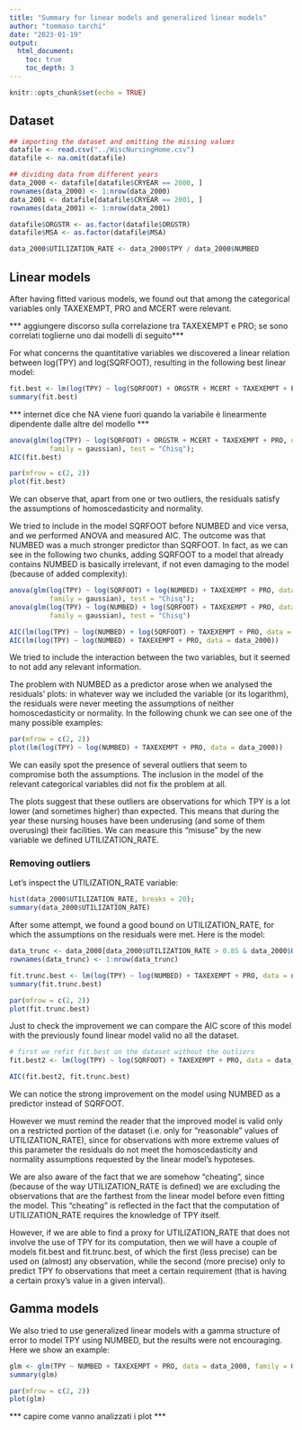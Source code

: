 ```yaml
---
title: "Summary for linear models and generalized linear models"
author: "tommaso tarchi"
date: "2023-01-19"
output: 
  html_document:
    toc: true
    toc_depth: 3
---
```


```r
knitr::opts_chunk$set(echo = TRUE)
```


## Dataset

```r
## importing the dataset and omitting the missing values
datafile <- read.csv("../WiscNursingHome.csv")
datafile <- na.omit(datafile)

## dividing data from different years
data_2000 <- datafile[datafile$CRYEAR == 2000, ]
rownames(data_2000) <- 1:nrow(data_2000)
data_2001 <- datafile[datafile$CRYEAR == 2001, ]
rownames(data_2001) <- 1:nrow(data_2001)

datafile$ORGSTR <- as.factor(datafile$ORGSTR)
datafile$MSA <- as.factor(datafile$MSA)

data_2000$UTILIZATION_RATE <- data_2000$TPY / data_2000$NUMBED
```


## Linear models

After having fitted various models, we found out that among the categorical variables only TAXEXEMPT, PRO and MCERT were relevant.

*** aggiungere discorso sulla correlazione tra TAXEXEMPT e PRO; se sono correlati toglierne uno dai modelli di seguito***

For what concerns the quantitative variables we discovered a linear relation between log(TPY) and log(SQRFOOT), resulting in the following best linear model:
```r
fit.best <- lm(log(TPY) ~ log(SQRFOOT) + ORGSTR + MCERT + TAXEXEMPT + PRO, data = data_2000)
summary(fit.best)
```

*** internet dice che NA viene fuori quando la variabile è linearmente dipendente dalle altre del modello ***

```r
anova(glm(log(TPY) ~ log(SQRFOOT) + ORGSTR + MCERT + TAXEXEMPT + PRO, data = data_2000,
          family = gaussian), test = "Chisq");
AIC(fit.best)
```
```r
par(mfrow = c(2, 2))
plot(fit.best)
```

We can observe that, apart from one or two outliers, the residuals satisfy the assumptions of homoscedasticity and normality.


We tried to include in the model SQRFOOT before NUMBED and vice versa, and we performed ANOVA and measured AIC. The outcome was that NUMBED was a much stronger predictor than SQRFOOT. In fact, as we can see in the following two chunks, adding SQRFOOT to a model that already contains NUMBED is basically irrelevant, if not even damaging to the model (because of added complexity):
```r
anova(glm(log(TPY) ~ log(SQRFOOT) + log(NUMBED) + TAXEXEMPT + PRO, data = data_2000,
          family = gaussian), test = "Chisq");
anova(glm(log(TPY) ~ log(NUMBED) + log(SQRFOOT) + TAXEXEMPT + PRO, data = data_2000,
          family = gaussian), test = "Chisq")
```
```r
AIC(lm(log(TPY) ~ log(NUMBED) + log(SQRFOOT) + TAXEXEMPT + PRO, data = data_2000));
AIC(lm(log(TPY) ~ log(NUMBED) + TAXEXEMPT + PRO, data = data_2000))
```

We tried to include the interaction between the two variables, but it seemed to not add any relevant information.


The problem with NUMBED as a predictor arose when we analysed the residuals' plots: in whatever way we included the variable (or its logarithm), the residuals were never meeting the assumptions of neither homoscedasticity or normality. In the following chunk we can see one of the many possible examples:
```r
par(mfrow = c(2, 2))
plot(lm(log(TPY) ~ log(NUMBED) + TAXEXEMPT + PRO, data = data_2000))
```

We can easily spot the presence of several outliers that seem to compromise both the assumptions. The inclusion in the model of the relevant categorical variables did not fix the problem at all.

The plots suggest that these outliers are observations for which TPY is a lot lower (and sometimes higher) than expected. This means that during the year these nursing houses have been underusing (and some of them overusing) their facilities. We can measure this "misuse" by the new variable we defined UTILIZATION_RATE.


### Removing outliers

Let's inspect the UTILIZATION_RATE variable:
```r
hist(data_2000$UTILIZATION_RATE, breaks = 20);
summary(data_2000$UTILIZATION_RATE)
```

After some attempt, we found a good bound on UTILIZATION_RATE, for which the assumptions on the residuals were met. Here is the model:
```r
data_trunc <- data_2000[data_2000$UTILIZATION_RATE > 0.85 & data_2000$UTILIZATION_RATE < 1.07, ]
rownames(data_trunc) <- 1:nrow(data_trunc)
```
```r
fit.trunc.best <- lm(log(TPY) ~ log(NUMBED) + TAXEXEMPT + PRO, data = data_trunc)
summary(fit.trunc.best)
```
```r
par(mfrow = c(2, 2))
plot(fit.trunc.best)
```


Just to check the improvement we can compare the AIC score of this model with the previously found linear model valid no all the dataset.

```r
# first we refit fit.best on the dataset without the outliers
fit.best2 <- lm(log(TPY) ~ log(SQRFOOT) + TAXEXEMPT + PRO, data = data_trunc)

AIC(fit.best2, fit.trunc.best)
```

We can notice the strong improvement on the model using NUMBED as a predictor instead of SQRFOOT.

However we must remind the reader that the improved model is valid only on a restricted portion of the dataset (i.e. only for "reasonable" values of UTILIZATION_RATE), since for observations with more extreme values of this parameter the residuals do not meet the homoscedasticity and normality assumptions requested by the linear model's hypoteses.

We are also aware of the fact that we are somehow "cheating", since (because of the way UTILIZATION_RATE is defined) we are excluding the observations that are the farthest from the linear model before even fitting the model. This "cheating" is reflected in the fact that the computation of UTILIZATION_RATE requires the knowledge of TPY itself.

However, if we are able to find a proxy for UTILIZATION_RATE that does not involve the use of TPY for its computation, then we will have a couple of models fit.best and fit.trunc.best, of which the first (less precise) can be used on (almost) any observation, while the second (more precise) only to predict TPY fo observations that meet a certain requirement (that is having a certain proxy's value in a given interval).


## Gamma models

We also tried to use generalized linear models with a gamma structure of error to model TPY using NUMBED, but the results were not encouraging. Here we show an example:
```r
glm <- glm(TPY ~ NUMBED + TAXEXEMPT + PRO, data = data_2000, family = Gamma(link = "log"))
summary(glm)
```
```r
par(mfrow = c(2, 2))
plot(glm)
```


*** capire come vanno analizzati i plot ***